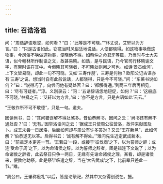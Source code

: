 ```yaml
---
---
---
```

title: 召诰洛诰
---







问：“周诰辞语艰涩，如何看？”曰：“此等是不可晓。”“林丈说，艾轩以为方言。”曰：“只是古语如此。窃意当时风俗恁地说话，人便都晓得。如这物事唤做这物事，今风俗不唤做这物事，便晓他不得。如蔡仲之命君牙等篇，乃当时与士大夫语，似今翰林所作制诰之文，故甚易晓。如诰，是与民语，乃今官司行移晓谕文字，有带时语在其中。今但晓其可晓者，不可晓处则阙之可也。如诗‘景员维河’，上下文皆易晓，却此一句不可晓。又如‘三寿作朋’，三寿是何物？欧阳公记古语亦有‘三寿’之说，想当时自有此般说话，人都晓得，只是今不可晓。”问：“东莱书说如何？”曰：“说得巧了。向尝问他有疑处否？曰：‘都解得通。’到两三年后再相见，曰：‘尽有可疑者。’”淳。义刚录云：“问：‘五诰辞语恁地短促，如何？’曰：‘这般底不可晓。’林择之云：‘艾轩以为方言。’曰：‘亦不是方言，只是古语如此’云云。”

“王敬作所不可不敬德”，只是一句。道夫。

因读尚书，曰：“其间错误解不得处煞多。昔伯恭解书，因问之云：‘尚书还有解不通处否？’曰：‘无有。’因举洛诰问之云：‘据成王只使周公往营洛，故伻来献图及卜。成王未尝一日居洛，后面如何却与周公有许多答对？又云“王在新邑”，此如何解？’伯恭遂无以答。后得书云：‘诚有解不得处。’”雉问先生近定武成新本。曰：“前辈定本更差一节。‘王若曰’一段，或接于‘征伐商’之下，以为誓师之辞；或连‘受命于周’之下，以为命诸侯之辞。以为誓师之辞者，固是错连下文说了；以为命诸侯之辞者，此去祭日只争一两日，无缘有先诰命诸侯之理。某看，却是诸侯来，便教他助祭，此是祭毕临遣之辞，当在‘大告武成’之下，比前辈只差此一节。”雉。

“周公曰，王肇称殷礼”以后，皆是论祭祀，然其中又杂得别说在。振。